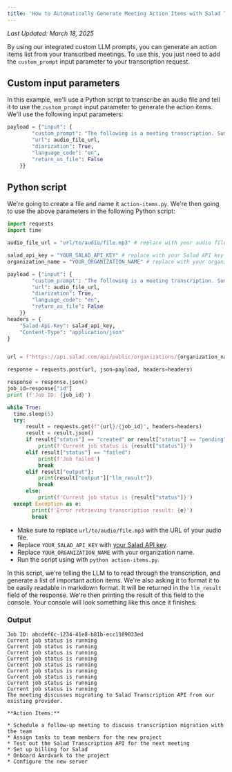 ```yaml
---
title: 'How to Automatically Generate Meeting Action Items with Salad Transcription API'
---
```


_Last Updated: March 18, 2025_

By using our integrated custom LLM prompts, you can generate an action items list from your transcribed meetings. To use
this, you just need to add the `custom_prompt` input parameter to your transcription request.

## Custom input parameters

In this example, we'll use a Python script to transcribe an audio file and tell it to use the `custom_prompt` input
parameter to generate the action items. We'll use the following input parameters:

```python
payload = {"input": {
        "custom_prompt": "The following is a meeting transcription. Summarize internally, and then generate a list of action items from the meeting. Only use real actions that make sense to do, ignore anything unimportant. Rewrite each task to be more clear and concise. Format it in a markdown compatible list to make it easy to read.",
        "url": audio_file_url,
        "diarization": True,
        "language_code": "en",
        "return_as_file": False
    }}
```

## Python script

We're going to create a file and name it `action-items.py`. We're then going to use the above parameters in the
following Python script:

```python
import requests
import time

audio_file_url = "url/to/audio/file.mp3" # replace with your audio file URL

salad_api_key = "YOUR_SALAD_API_KEY" # replace with your Salad API key
organization_name = "YOUR_ORGANIZATION_NAME" # replace with your organization name

payload = {"input": {
        "custom_prompt": "The following is a meeting transcription. Summarize internally, and then generate a list of action items from the meeting. Only use real actions that make sense to do, ignore anything unimportant. Rewrite each task to be more clear and concise. Format it in a markdown compatible list to make it easy to read.",
        "url": audio_file_url,
        "diarization": True,
        "language_code": "en",
        "return_as_file": False
    }}
headers = {
    "Salad-Api-Key": salad_api_key,
    "Content-Type": "application/json"
}


url = f"https://api.salad.com/api/public/organizations/{organization_name}/inference-endpoints/transcribe/jobs"

response = requests.post(url, json=payload, headers=headers)

response = response.json()
job_id=response["id"]
print (f'Job ID: {job_id}')

while True:
  time.sleep(5)
  try:
      result = requests.get(f"{url}/{job_id}", headers=headers)
      result = result.json()
      if result["status"] == "created" or result["status"] == "pending" or result["status"] == "started" or result["status"] == "running":
          print(f'Current job status is {result["status"]}')
      elif result["status"] == "failed":
          print(f'Job failed')
          break
      elif result["output"]:
          print(result["output"]["llm_result"])
          break
      else:
          print(f'Current job status is {result["status"]}')
  except Exception as e:
        print(f'Error retrieving transcription result: {e}')
        break
```

- Make sure to replace `url/to/audio/file.mp3` with the URL of your audio file.
- Replace `YOUR_SALAD_API_KEY` with
  [your Salad API key](products/sce/getting-started/quickstart-api#step-1-obtain-your-api-key).
- Replace `YOUR_ORGANIZATION_NAME` with your organization name.
- Run the script using with `python action-items.py`.

In this script, we're telling the LLM to to read through the transcription, and generate a list of important action
items. We're also asking it to format it to be easily readable in markdown format. It will be returned in the
`llm_result` field of the response. We're then printing the result of this field to the console. Your console will look
something like this once it finishes:

### Output

```text
Job ID: abcdef6c-1234-41e8-b81b-ecc1109033ed
Current job status is running
Current job status is running
Current job status is running
Current job status is running
Current job status is running
Current job status is running
Current job status is running
Current job status is running
Current job status is running
The meeting discusses migrating to Salad Transcription API from our existing provider.

**Action Items:**

* Schedule a follow-up meeting to discuss transcription migration with the team
* Assign tasks to team members for the new project
* Test out the Salad Transcription API for the next meeting
* Set up billing for Salad
* Onboard Aardvark to the project
* Configure the new server
```
